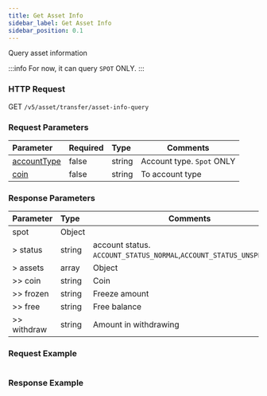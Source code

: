```yaml
---
title: Get Asset Info
sidebar_label: Get Asset Info
sidebar_position: 0.1
---
```


Query asset information

:::info
For now, it can query `SPOT` ONLY.
:::

### HTTP Request
GET `/v5/asset/transfer/asset-info-query`

### Request Parameters
| Parameter | Required | Type | Comments|
|:----- |:-------|:-----|------ |
|[accountType](../enum#accounttype) |false |string |Account type. `Spot` ONLY |
|[coin](../enum#accounttype) |false |string |To account type |

### Response Parameters
| Parameter | Type | Comments|
|:----- |:-----|----- |
|spot |Object| |
|> status |string |account status. `ACCOUNT_STATUS_NORMAL`,`ACCOUNT_STATUS_UNSPECIFIED` |
|> assets |array|Object |
|>> coin |string|Coin |
|>> frozen |string|Freeze amount |
|>> free |string|Free balance |
|>> withdraw |string|Amount in withdrawing |

### Request Example

<Tabs>
<TabItem value="console" label="Console">

```http
```

</TabItem>
</Tabs>

### Response Example

<Tabs>
<TabItem value="js response" label="response">

```json

```
</TabItem>
</Tabs>
